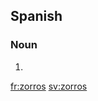 ==Spanish==

===Noun===
{{infl|es|noun form|g=m|g2=p}}

# {{plural of|[[zorro]]|lang=Spanish|nocat=1}}

[[fr:zorros]]
[[sv:zorros]]